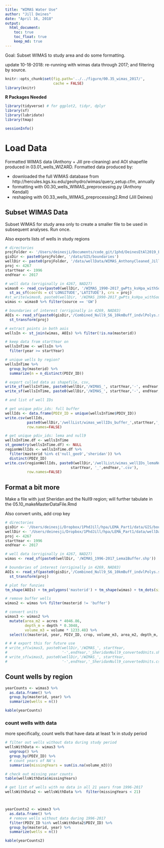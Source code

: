```yaml
---
title: "WIMAS Water Use"
author: "Jill Deines"
date: "April 16, 2018"
output: 
  html_document:
    toc: true
    toc_float: true
    keep_md: true
---
```


Goal: Subset WIMAS to study area and do some formatting.

update 10-18-2018: re-running with wimas data through 2017; and filtering by source. 

```r
knitr::opts_chunk$set(fig.path='../../figure/00.35_wimas_2017/',
                      cache = FALSE)
library(knitr)
```

**R Packages Needed**

```r
library(tidyverse) # for ggplot2, tidyr, dplyr
library(sf)
library(lubridate)
library(tmap)

sessionInfo()
```

# Load Data
Formatted WIMAS data (Anthony + Jill pre-cleaning) and AOI shapefile produced in 03.01_wells_WIZARD. Formatted data produced by:

* downloaded the full WIMAS database from http://hercules.kgs.ku.edu/geohydro/wimas/query_setup.cfm, annually
* formatting with 00.30_wells_WIMAS_preprocessing.py (Anthony Kendall)
* reshaping with 00.33_wells_WIMAS_preprocessing2.Rmd (Jill Deines)

## Subset WIMAS Data
Subset WIMAS for study area only to create a smaller file to be used in subsequent analyses. Run once.

Also exports lists of wells in study regions

```r
# directories
projFolder <- '/Users/deinesji/Documents/code_git/1phd/DeinesEtAl2019_ERL_lema1'
gisDir <- paste0(projFolder, '/data/GIS/boundaries')
wellDir <- paste0(projFolder, '/data/wellData/WIMAS_AnthonyCleaned_JillFormatted')
proj <- 4267 
startYear <- 1996
endYear <- 2017

# well data (orriginally in 4267, NAD27)
wimas0 <- read_csv(paste0(wellDir, '/WIMAS_1990-2017_gwPts_ksHpa_withSource.csv')) %>%
  st_as_sf(coords = c('LONGITUDE','LATITUDE'), crs = proj)
#st_write(wimas0, paste0(wellDir, '/WIMAS_1990-2017_gwPts_ksHpa_withSource.shp'))
wimas <- wimas0 %>% filter(source == 'GW')

# boundaries of interest (orriginally in 4269, NAD83)
AOIs <- read_sf(paste0(gisDir,'/Combined_Null9_S6_10kmBuff_indvlPolys.shp')) %>%
  st_transform(proj)

# extract points in both aois
wellsIn <- st_join(wimas, AOIs) %>% filter(!is.na(masterid))

# keep data from startYear on
wellsInTime <- wellsIn %>%
  filter(year >= startYear)

# unique wells by region?
wellsInTime %>% 
  group_by(masterid) %>%
  summarize(n = n_distinct(PDIV_ID))

# export culled data as shapefile, csv, 
write_sf(wellsInTime, paste0(wellDir,'/WIMAS_', startYear,'-', endYear, '_Lema1Buffer.shp'))
write_sf(wellsInTime, paste0(wellDir,'/WIMAS_', startYear,'-', endYear, '_Lema1Buffer.csv'))

# and list of well IDs

# get unique pdiv_ids: full buffer
wellIds <- data.frame(PDIV_ID = unique(wellsInTime$PDIV_ID))
write.csv(wellIds, 
          paste0(wellDir,'/wellList/wimas_wellIDs_buffer_',startYear,'_on_', endYear,'.csv'), 
          row.names=FALSE)

# get unique pdiv_ids: lema and null9
wellsInTime.df <- wellsInTime
st_geometry(wellsInTime.df) <- NULL
regionWellIds <- wellsInTime.df %>%
  filter(masterid %in% c('null_geo9','sheridan')) %>%
  distinct(PDIV_ID)
write.csv(regionWellIds, paste0(wellDir,'/wellList/wimas_wellIDs_lemaNull_',
                              startYear, '_',endYear,'.csv'), 
          row.names=FALSE)
```

## Format a bit more
Make a file with just Sheridan and the Null9 region; will further tabulate in the 05.10_makeMasterDataFile.Rmd

Also convert units, add crop key

```r
# directories
gisDir <- '/Users/deinesji/Dropbox/1PhdJill/hpa/LEMA_Part1/data/GIS/boundaries'
wellDir <- '/Users/deinesji/Dropbox/1PhdJill/hpa/LEMA_Part1/data/wellData/WIMAS_AnthonyCleaned_JillFormatted'
proj <- 4267 
startYear <- 1996
endYear <- 2017

# well data (orriginally in 4267, NAD27)
wimas <- read_sf(paste0(wellDir, '/WIMAS_1996-2017_Lema1Buffer.shp'))

# boundaries of interest (orriginally in 4269, NAD83)
AOIs <- read_sf(paste0(gisDir,'/Combined_Null9_S6_10kmBuff_indvlPolys.shp')) %>%
  st_transform(proj)

# plot for funzies
tm_shape(AOIs) + tm_polygons('masterid') + tm_shape(wimas) + tm_dots(size=.3)

# remove buffer wells
wimas2 <- wimas %>% filter(masterid != 'buffer')

# convert units
wimas3 <- wimas2 %>% 
  mutate(area_m2 = acres * 4046.86,
         depth_m = depth * 0.3048,
         volume_m3 = volume * 1233.48) %>%
  select(c(masterid, year, PDIV_ID, crop, volume_m3, area_m2, depth_m, system))

# # # export this for future use
# write_sf(wimas3, paste0(wellDir,'/WIMAS_', startYear,
#                         '-',endYear,'_SheridanNull9_convertedUnits.shp'))
# write_sf(wimas3, paste0(wellDir,'/WIMAS_', startYear,
#                         '-',endYear,'_SheridanNull9_convertedUnits.csv'))

```

## Count wells by region

```r
yearCounts <- wimas3 %>%
  as.data.frame() %>%
  group_by(masterid, year) %>%
  summarize(wells = n())

kable(yearCounts)
```

### count wells with data
more specifically, count wells that have data at least 1x in study period

```r
# filter out wells without data during study period
wellsWithData <- wimas3 %>%
  ungroup() %>%
  group_by(PDIV_ID) %>%
  # count years of NA's
  summarise(missingYears = sum(is.na(volume_m3))) 

# check out missing year counts
table(wellsWithData$missingYears)

# get list of wells with no data in all 21 years from 1996-2017
wellsWithData2 <- wellsWithData %>%  filter(missingYears < 21)



yearCounts2 <- wimas3 %>%
  as.data.frame() %>%
  # remove wells without data during 1996-2017
  filter(PDIV_ID %in% wellsWithData2$PDIV_ID) %>%
  group_by(masterid, year) %>%
  summarize(wells = n())

kable(yearCounts2)
```

